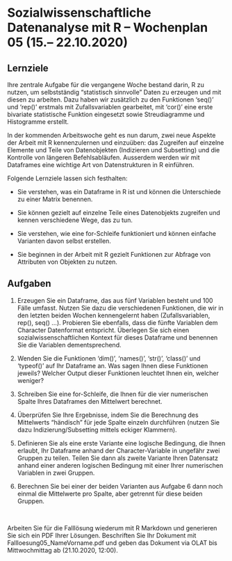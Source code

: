 # Sozialwissenschaftliche Datenanalyse mit R – Wochenplan 05 (15.– 22.10.2020)

## Lernziele

Ihre zentrale Aufgabe für die vergangene Woche bestand darin, R zu nutzen, um selbstständig "statistisch sinnvolle" Daten zu erzeugen und mit diesen zu arbeiten. Dazu haben wir zusätzlich zu den Funktionen 'seq()' und 'rep()' erstmals mit Zufallsvariablen gearbeitet, mit 'cor()' eine erste bivariate statistische Funktion eingesetzt sowie Streudiagramme und Histogramme erstellt. 

In der kommenden Arbeitswoche geht es nun darum, zwei neue Aspekte der Arbeit mit R kennenzulernen und einzuüben: das Zugreifen auf einzelne Elemente und Teile von Datenobjekten (Indizieren und Subsetting) und die Kontrolle von längeren Befehlsabläufen. Ausserdem werden wir mit Dataframes eine wichtige Art von Datenstrukturen in R einführen.

Folgende Lernziele lassen sich festhalten:

* Sie verstehen, was ein Dataframe in R ist und können die Unterschiede zu einer Matrix benennen.

* Sie können gezielt auf einzelne Teile eines Datenobjekts zugreifen und kennen verschiedene Wege, das zu tun.

* Sie verstehen, wie eine for-Schleife funktioniert und können einfache Varianten davon selbst erstellen.

* Sie beginnen in der Arbeit mit R gezielt Funktionen zur Abfrage von Attributen von Objekten zu nutzen.


## Aufgaben

1. Erzeugen Sie ein Dataframe, das aus fünf Variablen besteht und 100 Fälle umfasst. Nutzen Sie dazu die verschiedenen Funktionen, die wir in den letzten beiden Wochen kennengelernt haben (Zufallsvariablen, rep(), seq() ...). Probieren Sie ebenfalls, dass die fünfte Variablen dem Character Datenformat entspricht. Überlegen Sie sich einen sozialwissenschaftlichen Kontext für dieses Dataframe und benennen Sie die Variablen dementsprechend.

2. Wenden Sie die Funktionen 'dim()', 'names()', 'str()', 'class()' und 'typeof()' auf Ihr Dataframe an. Was sagen Ihnen diese Funktionen jeweils? Welcher Output dieser Funktionen leuchtet Ihnen ein, welcher weniger?

3. Schreiben Sie eine for-Schleife, die Ihnen für die vier numerischen Spalte Ihres Dataframes den Mittelwert berechnet. 

4. Überprüfen Sie Ihre Ergebnisse, indem Sie die Berechnung des Mittelwerts "händisch" für jede Spalte einzeln durchführen (nutzen Sie dazu Indizierung/Subsetting mittels eckiger Klammern).

5. Definieren Sie als eine erste Variante eine logische Bedingung, die Ihnen erlaubt, Ihr Dataframe anhand der Character-Variable in ungefähr zwei Gruppen zu teilen. Teilen Sie dann als zweite Variante Ihren Datensatz anhand einer anderen logischen Bedingung mit einer Ihrer numerischen Variablen in zwei Gruppen.

6. Berechnen Sie bei einer der beiden Varianten aus Aufgabe 6 dann noch einmal die Mittelwerte pro Spalte, aber getrennt für diese beiden Gruppen. 

&nbsp;

Arbeiten Sie für die Falllösung wiederum mit R Markdown und generieren Sie sich ein PDF Ihrer Lösungen. Beschriften Sie Ihr Dokument mit Fallloesung05_NameVorname.pdf und geben das Dokument via OLAT bis Mittwochmittag ab (21.10.2020, 12:00).
